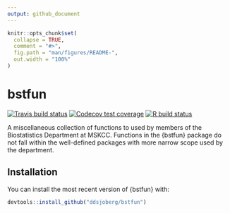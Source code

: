 ```yaml
---
output: github_document
---
```


<!-- README.md is generated from README.Rmd. Please edit that file -->

```r
knitr::opts_chunk$set(
  collapse = TRUE,
  comment = "#>",
  fig.path = "man/figures/README-",
  out.width = "100%"
)
```

# bstfun

<!-- badges: start -->
[![Travis build status](https://travis-ci.com/ddsjoberg/bstfun.svg?branch=master)](https://travis-ci.com/ddsjoberg/bstfun)
[![Codecov test coverage](https://codecov.io/gh/ddsjoberg/bstfun/branch/master/graph/badge.svg)](https://codecov.io/gh/ddsjoberg/bstfun?branch=master)
[![R build status](https://github.com/ddsjoberg/bstfun/workflows/R-CMD-check/badge.svg)](https://github.com/ddsjoberg/bstfun/actions)
<!-- badges: end -->

A miscellaneous collection of functions to used by members of the Biostatistics Department at MSKCC. Functions in the {bstfun} package do not fall within the well-defined packages with more narrow scope used by the department. 

## Installation

You can install the most recent version of {bstfun} with:

``` r
devtools::install_github("ddsjoberg/bstfun")
```
